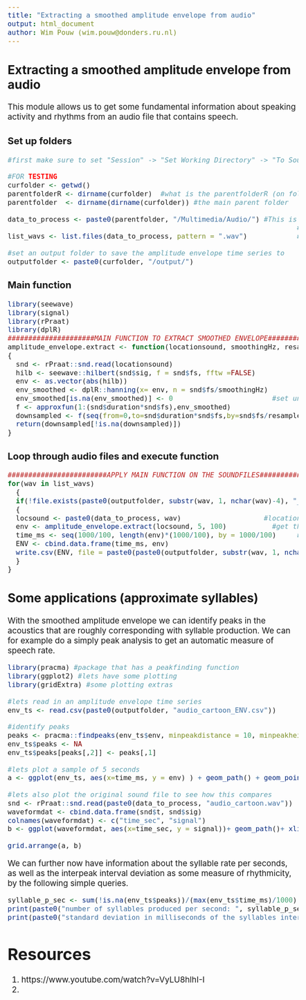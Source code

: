 ```yaml
---
title: "Extracting a smoothed amplitude envelope from audio"
output: html_document
author: Wim Pouw (wim.pouw@donders.ru.nl)
---
```

<style type="text/css">
  body{
  font-size: 14pt;
}
</style>

## Extracting a smoothed amplitude envelope from audio

This module allows us to get some fundamental information about speaking activity and rhythms from an audio file that contains speech.

### Set up folders
```r
#first make sure to set "Session" -> "Set Working Directory" -> "To Source File Location"

#FOR TESTING
curfolder <- getwd()
parentfolderR <- dirname(curfolder)  #what is the parentfolderR (on folder back from current folder)
parentfolder  <- dirname(dirname(curfolder)) #the main parent folder

data_to_process <- paste0(parentfolder, "/Multimedia/Audio/") #This is the folder where your wav's are saved
                                                                      #you can set it to parentfolderR if you dropped this R code in that folder
list_wavs <- list.files(data_to_process, pattern = ".wav")            #list of the wav's

#set an output folder to save the amplitude envelope time series to
outputfolder <- paste0(curfolder, "/output/")
```

### Main function

```r
library(seewave)
library(signal)
library(rPraat)
library(dplR)
#####################MAIN FUNCTION TO EXTRACT SMOOTHED ENVELOPE###############################
amplitude_envelope.extract <- function(locationsound, smoothingHz, resampledHz)
{
  snd <- rPraat::snd.read(locationsound)                                #read the sound file into R
  hilb <- seewave::hilbert(snd$sig, f = snd$fs, fftw =FALSE)             #apply the hilbert on the signal
  env <- as.vector(abs(hilb))                                              #apply complex modulus
  env_smoothed <- dplR::hanning(x= env, n = snd$fs/smoothingHz)           #smooth with a hanning window
  env_smoothed[is.na(env_smoothed)] <- 0                        #set undeterminable at beginning and end NA's to 0
  f <- approxfun(1:(snd$duration*snd$fs),env_smoothed)                       #resample settings at desired sampling rate
  downsampled <- f(seq(from=0,to=snd$duration*snd$fs,by=snd$fs/resampledHz))  #resample apply
  return(downsampled[!is.na(downsampled)])
}
```

### Loop through audio files and execute function
```r
########################APPLY MAIN FUNCTION ON THE SOUNDFILES#################################
for(wav in list_wavs)
  {
  if(!file.exists(paste0(outputfolder, substr(wav, 1, nchar(wav)-4), "_ENV", ".csv"))) #do not run this when these files are already generated
  {
  locsound <- paste0(data_to_process, wav)                    #location of the current sound file in the loop
  env <- amplitude_envelope.extract(locsound, 5, 100)           #get the amplitude envelope at location, 5Hz Hanning, 100Hz sampling
  time_ms <- seq(1000/100, length(env)*(1000/100), by = 1000/100)     #make a time vector based on sampling rate (1000/Hz)
  ENV <- cbind.data.frame(time_ms, env)                                   #bind into data frame
  write.csv(ENV, file = paste0(paste0(outputfolder, substr(wav, 1, nchar(wav)-4), "_ENV", ".csv")),row.names=FALSE) #save it to a folder
  }
}
```


## Some applications (approximate syllables)

With the smoothed amplitude envelope we can identify peaks in the acoustics that are roughly corresponding with syllable production. We can for example do a simply peak analysis to get an automatic measure of speech rate.

```r
library(pracma) #package that has a peakfinding function
library(ggplot2) #lets have some plotting
library(gridExtra) #some plotting extras

#lets read in an amplitude envelope time series
env_ts <- read.csv(paste0(outputfolder, "audio_cartoon_ENV.csv"))

#identify peaks
peaks <- pracma::findpeaks(env_ts$env, minpeakdistance = 10, minpeakheight = mean(env_ts$env)-(1*sd(env_ts$env))) #this will give you the height of the peak, the index, the index of the left through [,3] and the right through [,4]
env_ts$peaks <- NA
env_ts$peaks[peaks[,2]] <- peaks[,1]

#lets plot a sample of 5 seconds
a <- ggplot(env_ts, aes(x=time_ms, y = env) ) + geom_path() + geom_point(aes(y=peaks), color = "red", size = 3) + xlim(5000, 10000) + theme_bw()

#lets also plot the original sound file to see how this compares
snd <- rPraat::snd.read(paste0(data_to_process, "audio_cartoon.wav"))  
waveformdat <- cbind.data.frame(snd$t, snd$sig)
colnames(waveformdat) <- c("time_sec", "signal")
b <- ggplot(waveformdat, aes(x=time_sec, y = signal))+ geom_path()+ xlim(5, 10) + theme_bw() + ylim(-0.15, 0.15)

grid.arrange(a, b)
```


We can further now have information about the syllable rate per seconds, as well as the interpeak interval deviation as some measure of rhythmicity, by the following simple queries.
```r
syllable_p_sec <- sum(!is.na(env_ts$peaks))/(max(env_ts$time_ms)/1000)
print(paste0("number of syllables produced per second: ", syllable_p_sec))
print(paste0("standard deviation in milliseconds of the syllables interpeak intervals: ", sd(diff(env_ts$time_ms[!is.na(env_ts$peaks)]))))
```


# Resources

1.  https://www.youtube.com/watch?v=VyLU8hlhI-I
2. 